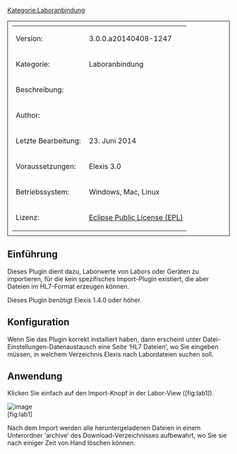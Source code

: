 [[Kategorie:Laboranbindung]]

<table style="width:100%; border: 1px solid; padding: 10px">
	
	<tr>
		<td>Version:</td>
		<td>3.0.0.a20140408-1247</td>
	</tr>
	<tr>
		<td style="width:150px;">Kategorie:</td>
		<td>Laboranbindung</td>
	</tr>
	<tr>
		<td>Beschreibung:</td>
		<td></td>
	</tr>
	<tr>
		<td>Author:</td>
		<td></td>
	</tr>
	<tr>
		<td>Letzte Bearbeitung:</td>
		<td>23. Juni 2014</td>
	</tr>
	<tr>
		<td>Voraussetzungen:</td>
		<td>Elexis 3.0</td>
	</tr>
	<tr>
		<td>Betriebssystem:</td>
		<td>Windows, Mac, Linux</td>
	</tr>
	<tr>
		<td>Lizenz:</td>
		<td>[http://www.eclipse.org/legal/epl-v10.html Eclipse Public License (EPL)]</td>
	</tr>
</table>



== Einführung ==

Dieses Plugin dient dazu, Laborwerte von Labors oder Geräten zu importieren, für die kein spezifisches Import-Plugin existiert, die aber Dateien im HL7-Format erzeugen können.

Dieses Plugin benötigt Elexis 1.4.0 oder höher.

== Konfiguration ==

Wenn Sie das Plugin korrekt installiert haben, dann erscheint unter Datei-Einstellungen-Datenaustausch eine Seite ‘HL7 Dateien’, wo Sie eingeben müssen, in welchem Verzeichnis Elexis nach Labordateien suchen soll.

== Anwendung ==

Klicken Sie einfach auf den Import-Knopf in der Labor-View ([fig:lab1]).

[[File:Ch.elexis.laborimport.hl7.allg/abb1.png|image]]<br />
 [fig:lab1]

Nach dem Import werden alle heruntergeladenen Dateien in einem Unterordner ‘archive’ des Download-Verzeichnisses aufbewahrt, wo Sie sie nach einiger Zeit von Hand löschen können.